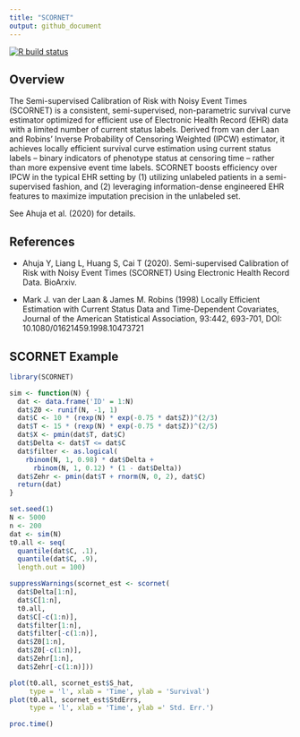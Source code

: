 ```yaml
---
title: "SCORNET"
output: github_document
---
```


<!-- badges: start -->
[![R build status](https://github.com/celehs/SCORNET/workflows/R-CMD-check/badge.svg)](https://github.com/celehs/SCORNET/actions)
<!-- badges: end -->

## Overview

The Semi-supervised Calibration of Risk with Noisy Event Times (SCORNET) is a consistent, semi-supervised, non-parametric survival curve estimator optimized for efficient use of Electronic Health Record (EHR) data with a limited number of current status labels. Derived from van der Laan and Robins' Inverse Probability of Censoring Weighted (IPCW) estimator, it achieves locally efficient survival curve estimation using current status labels -- binary indicators of phenotype status at censoring time -- rather than more expensive event time labels. SCORNET boosts efficiency over IPCW in the typical EHR setting by (1) utilizing unlabeled patients in a semi-supervised fashion, and (2) leveraging information-dense engineered EHR features to maximize imputation precision in the unlabeled set.

See Ahuja et al. (2020) for details.


## References

- Ahuja Y, Liang L, Huang S, Cai T (2020). Semi-supervised Calibration of Risk with Noisy Event Times (SCORNET) Using Electronic Health Record Data. BioArxiv.

- Mark J. van der Laan & James M. Robins (1998) Locally Efficient Estimation with Current Status Data and Time-Dependent Covariates, Journal of the American Statistical Association, 93:442, 693-701, DOI: 10.1080/01621459.1998.10473721

## SCORNET Example

```r
library(SCORNET)
```


```r
sim <- function(N) {
  dat <- data.frame('ID' = 1:N)
  dat$Z0 <- runif(N, -1, 1)
  dat$C <- 10 * (rexp(N) * exp(-0.75 * dat$Z))^(2/3)
  dat$T <- 15 * (rexp(N) * exp(-0.75 * dat$Z))^(2/5)
  dat$X <- pmin(dat$T, dat$C)
  dat$Delta <- dat$T <= dat$C
  dat$filter <- as.logical(
    rbinom(N, 1, 0.98) * dat$Delta + 
      rbinom(N, 1, 0.12) * (1 - dat$Delta))
  dat$Zehr <- pmin(dat$T + rnorm(N, 0, 2), dat$C)
  return(dat)
}
```

```r
set.seed(1)
N <- 5000
n <- 200
dat <- sim(N)
t0.all <- seq(
  quantile(dat$C, .1),
  quantile(dat$C, .9),
  length.out = 100)
```

```r
suppressWarnings(scornet_est <- scornet(
  dat$Delta[1:n],
  dat$C[1:n],
  t0.all,
  dat$C[-c(1:n)],
  dat$filter[1:n],
  dat$filter[-c(1:n)],
  dat$Z0[1:n],
  dat$Z0[-c(1:n)],
  dat$Zehr[1:n],
  dat$Zehr[-c(1:n)]))
```

```r
plot(t0.all, scornet_est$S_hat, 
     type = 'l', xlab = 'Time', ylab = 'Survival')
plot(t0.all, scornet_est$StdErrs, 
     type = 'l', xlab = 'Time', ylab =' Std. Err.')
```

```r
proc.time()
```
